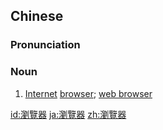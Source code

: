 {{also|浏览器}}
==Chinese==
{{zh-forms|s=浏览器|type=21}}

===Pronunciation===
{{zh-pron
|m=liúlǎnqì
|c=lau4 laam5 hei3
|cat=n
}}

===Noun===
{{zh-noun}}

# [[Internet]] [[browser]]; [[web browser]]

[[id:瀏覽器]]
[[ja:瀏覽器]]
[[zh:瀏覽器]]